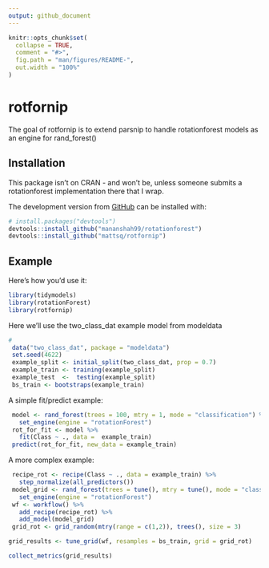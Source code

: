 ```yaml
---
output: github_document
---
```


<!-- README.md is generated from README.Rmd. Please edit that file -->

```r
knitr::opts_chunk$set(
  collapse = TRUE,
  comment = "#>",
  fig.path = "man/figures/README-",
  out.width = "100%"
)
```

# rotfornip

<!-- badges: start -->
<!-- badges: end -->

The goal of rotfornip is to extend parsnip to handle rotationforest models as an engine for rand_forest()

## Installation

This package isn't on CRAN - and won't be, unless someone submits a rotationforest implementation there that I wrap.

The development version from [GitHub](https://github.com/) can be installed with:

``` r
# install.packages("devtools")
devtools::install_github("mananshah99/rotationforest")
devtools::install_github("mattsq/rotfornip")
```
## Example

Here's how you'd use it:

```r
library(tidymodels)
library(rotationForest)
library(rotfornip)

```

Here we'll use the two_class_dat example model from modeldata

```r
#
 data("two_class_dat", package = "modeldata")
 set.seed(4622)
 example_split <- initial_split(two_class_dat, prop = 0.7)
 example_train <- training(example_split)
 example_test  <-  testing(example_split)
 bs_train <- bootstraps(example_train)

```

A simple fit/predict example:

```r

 model <- rand_forest(trees = 100, mtry = 1, mode = "classification") %>%
   set_engine(engine = "rotationForest")
 rot_for_fit <- model %>%
   fit(Class ~ ., data =  example_train)
 predict(rot_for_fit, new_data = example_train)

```  

A more complex example:

```r

 recipe_rot <- recipe(Class ~ ., data = example_train) %>%
   step_normalize(all_predictors())
 model_grid <- rand_forest(trees = tune(), mtry = tune(), mode = "classification") %>%
   set_engine(engine = "rotationForest")
 wf <- workflow() %>%
   add_recipe(recipe_rot) %>%
   add_model(model_grid)
 grid_rot <- grid_random(mtry(range = c(1,2)), trees(), size = 3)

grid_results <- tune_grid(wf, resamples = bs_train, grid = grid_rot)

collect_metrics(grid_results)

```

